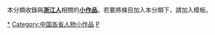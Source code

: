 {{Catnav|頁面分類|各種主題的頁面分類|按國家分類|各國人物|各地人物小作品}}
{{Catnav|頁面分類|人类社会|人物|各國人物|各地人物小作品}}
{{Catnav|頁面分類|人类社会|人物|人物小作品|各地人物小作品}}
{{Catnav|頁面分類|人物|各國人物|各地人物小作品}}
{{Catnav|頁面分類|人物|人物小作品|各地人物小作品}}
{{hidden category}}
本分類收錄與'''[[浙江|浙江]][[:Category:浙江人|人]]'''相關的'''[[Wikipedia:小作品|小作品]]'''。若要將條目加入本分類下，請加入'''{{tl|浙江人小作品}}'''模板。

[[Category:浙江人物|*]]
[[Category:中国各省人物小作品|Category:中国各省人物小作品]]
[[Category:浙江小作品|P]]